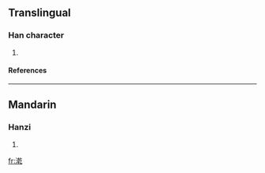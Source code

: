 ==Translingual==
===Han character===
{{Han char|rn=85|rad=水|as=11|sn=14|four=3811<sub>7</sub>|canj=水十十弓 (EJJN)}}
# {{defn|Han|sort=水11}}
====References====
{{Han ref|kx=0646.270|dkj=18161|dj=1056.070|hdz=31716.030|uh=6F27|ud=28455|bh=E279|bd=57977}}

----
==Mandarin==
===Hanzi===
{{cmn-hanzi|pin=[[qián]] ([[qian2]])|wg=ch'ien<sup>2</sup>}}
# {{defn|Mandarin}}

[[fr:漧]]